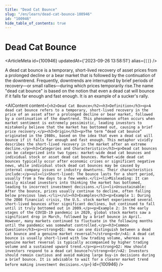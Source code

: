 ```yaml
---
title: "Dead Cat Bounce"
slug: "/en/learn/dead-cat-bounce-100946"
id: "100946"
hide_table_of_contents: true
---
```



# Dead Cat Bounce

<ArticleMeta id={100946} updatedAt={'2023-09-26 13:58:51'} alias={`[]`} />
<div className='border-solid border-b border-t-0 my-4 border-[var(--ifm-color-gray-300)]' />

A dead cat bounce is a temporary, short-lived recovery of asset prices from a prolonged decline or a bear market that is followed by the continuation of the downtrend. Frequently, downtrends are interrupted by brief periods of recovery—or small rallies—during which prices temporarily rise.The name "dead cat bounce" is based on the notion that even a dead cat will bounce if it falls far enough and fast enough. It is an example of a sucker's rally.

<AIContent content={`<h2>Dead Cat Bounce</h2><h3>Definition</h3><p>A dead cat bounce refers to a temporary, short-lived recovery in the price of an asset after a prolonged decline or bear market, followed by a continuation of the downtrend. This phenomenon often occurs when market sentiment is extremely pessimistic, leading investors to mistakenly believe that the market has bottomed out, causing a brief price recovery.</p><h3>Origin</h3><p>The term “dead cat bounce” originated in the 1980s, based on the idea that even a dead cat will bounce if it falls far enough and fast enough. This metaphor vividly describes the short-lived recovery in the market after an extreme decline.</p><h3>Categories and Characteristics</h3><p>Dead cat bounces can be categorized into two types: market-wide dead cat bounces and individual stock or asset dead cat bounces. Market-wide dead cat bounces typically occur after economic crises or significant negative news, while individual stock dead cat bounces may be caused by internal company issues or industry downturns. Their characteristics include:</p><ul><li>Short-lived: The bounce lasts for a short period, usually from a few days to a few weeks.</li><li>Misleading: It can easily mislead investors into thinking the market has bottomed, leading to incorrect investment decisions.</li><li>Unsustainable: After the bounce, prices usually continue to decline, often falling below previous lows.</li></ul><h3>Examples</h3><p>Example 1: During the 2008 financial crisis, the U.S. stock market experienced several short-lived bounces after significant declines, but continued to fall until it truly bottomed out in 2009.</p><p>Example 2: In the early stages of the COVID-19 pandemic in 2020, global stock markets saw a significant drop in March, followed by a brief bounce in April. However, many markets continued to fluctuate in the following months until the pandemic was somewhat controlled.</p><h3>Common Questions</h3><p><strong>Q1: How can one distinguish between a dead cat bounce and a genuine market reversal?</strong><br/>A1: A dead cat bounce is usually short-lived with low trading volume, whereas a genuine market reversal is typically accompanied by higher trading volume and a sustained upward trend.</p><p><strong>Q2: How should investors respond to a dead cat bounce?</strong><br/>A2: Investors should remain cautious and avoid making large buy-in decisions during a brief bounce. It is advisable to wait for a clearer market trend before making investment decisions.</p>`} id={100946} />
